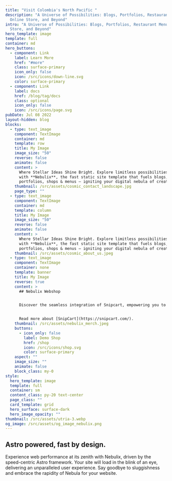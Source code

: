 ```yaml
---
title: "Visit Colombia's North Pacific "
description: "A Universe of Possibilities: Blogs, Portfolios, Restaurant Menus,
  Online Store, and Beyond"
intro: "A Universe of Possibilities: Blogs, Portfolios, Restaurant Menus, Online
  Store, and Beyond"
hero_template: image
template: full
container: md
hero_buttons:
  - component: Link
    label: Learn More
    href: "#more"
    class: surface-primary
    icon_only: false
    icon: /src/icons/down-line.svg
    color: surface-primary
  - component: Link
    label: docs
    href: /blog/tag/docs
    class: optional
    icon_only: false
    icon: /src/icons/page.svg
pubDate: Jul 08 2022
layout-hidden: blog
blocks:
  - type: text_image
    component: TextImage
    container: md
    template: row
    title: My Image
    image_size: "50"
    reverse: false
    animate: false
    content: >
      Where Stellar Ideas Shine Bright. Explore limitless possibilities
      with **Nebulix**, the fast static site template that fuels blogs,
      portfolios, shops & menus – igniting your digital nebula of creativity.
    thumbnail: /src/assets/cosmic_contact_landscape.jpg
    page_type: ""
  - type: text_image
    component: TextImage
    container: md
    template: column
    title: My Image
    image_size: "50"
    reverse: false
    animate: false
    content: >
      Where Stellar Ideas Shine Bright. Explore limitless possibilities
      with **Nebulix**, the fast static site template that fuels blogs,
      portfolios, shops & menus – igniting your digital nebula of creativity.
    thumbnail: /src/assets/cosmic_about_us.jpeg
  - type: text_image
    component: TextImage
    container: none
    template: banner
    title: My Image
    reverse: true
    content: >
      ## Nebulix Webshop


      Discover the seamless integration of Snipcart, empowering you to efficiently oversee your store directly within a Static CMS. Whether your offerings include digital products or physical goods, Snipcart boasts a wealth of exceptional features, making it an ideal choice for the majority of small webshops. 


      Read more about [SnipCart](https://snipcart.com/).
    thumbnail: /src/assets/nebulix_merch.jpeg
    buttons:
      - icon_only: false
        label: Demo Shop
        href: /shop
        icon: /src/icons/shop.svg
        color: surface-primary
    aspect: ""
    image_size: ""
    animate: false
    block_class: my-0
style:
  hero_template: image
  template: full
  container: sm
  content_class: py-20 text-center
  page_class: ""
  card_template: grid
  hero_surface: surface-dark
  hero_image_opacity: ""
thumbnail: /src/assets/utria-3.webp
og_image: /src/assets/og_image_nebulix.png
---
```


## Astro powered, fast by design.

Experience web performance at its zenith with Nebulix, driven by the speed-centric Astro framework. Your site will load in the blink of an eye, delivering an unparalleled user experience. Say goodbye to sluggishness and embrace the rapidity of Nebula for your website.
